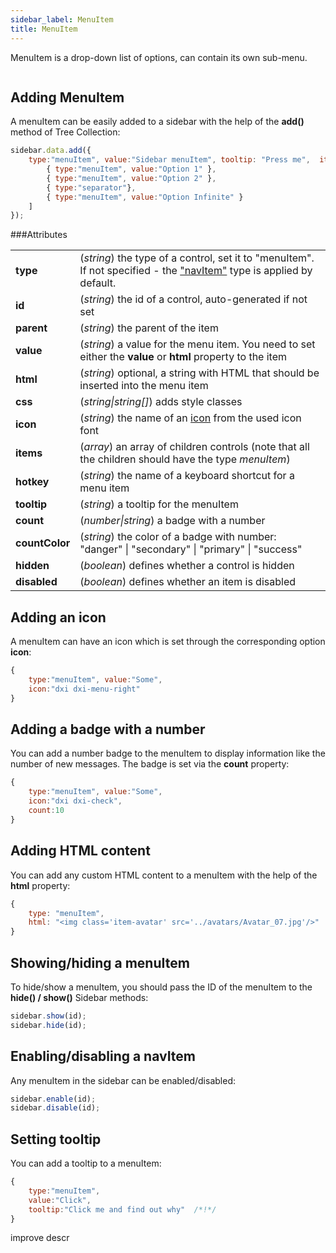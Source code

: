 ```yaml
---
sidebar_label: MenuItem
title: MenuItem
---          
```


MenuItem is a drop-down list of options, can contain its own sub-menu. 

<img style="margin: 0px 0px 0px 20px; display: block;" src="sidebar/menuitem.png" alt=""/>

Adding MenuItem
----------------

A menuItem can be easily added to a sidebar with the help of the <strong>add()</strong> method of Tree Collection:

~~~js
sidebar.data.add({
    type:"menuItem", value:"Sidebar menuItem", tooltip: "Press me",  items:[
        { type:"menuItem", value:"Option 1" },
        { type:"menuItem", value:"Option 2" },
        { type:"separator"},
        { type:"menuItem", value:"Option Infinite" }
    ]
});
~~~

###Attributes

<table class="webixdoc_links">
	<tbody>
        <tr>
			<td class="webixdoc_links0"><b>type</b></td>
			<td>(<i>string</i>) the type of a control, set it to "menuItem". If not specified - the <a href="https://docs.dhtmlx.com/suite/sidebar__navitem.html">"navItem"</a> type is applied by default.</td>
		</tr>
        <tr>
			<td class="webixdoc_links0"><b>id</b></td>
			<td>(<i>string</i>) the id of a control, auto-generated if not set</td>
		</tr>
		<tr>
			<td class="webixdoc_links0"><b>parent</b></td>
			<td>(<i>string</i>) the parent of the item</td>
		</tr>
		<tr>
			<td class="webixdoc_links0"><b>value</b></td>
			<td>(<i>string</i>)  a value for the menu item. You need to set either the <b>value</b> or <b>html</b> property to the item</td>
		</tr>
		<tr>
			<td class="webixdoc_links0"><b>html</b></td>
			<td>(<i>string</i>) optional, a string with HTML that should be inserted into the menu item</td>
		</tr>
		<tr>
			<td class="webixdoc_links0"><b>css</b></td>
			<td>(<i>string|string[]</i>) adds style classes</td>
		</tr>
        <tr>
			<td class="webixdoc_links0"><b>icon</b></td>
			<td>(<i>string</i>) the name of an <a href="https://docs.dhtmlx.com/suite/menu__fa_icons.html">icon</a> from the used icon font</td>
		</tr>
        <tr>
			<td class="webixdoc_links0"><b>items</b></td>
			<td>(<i>array</i>) an array of children controls (note that all the children should have the type <i>menuItem</i>)</td>
		</tr>
        <tr>
			<td class="webixdoc_links0"><b>hotkey</b></td>
			<td>(<i>string</i>) the name of a keyboard shortcut for a menu item</td>
		</tr>
		<tr>
			<td class="webixdoc_links0"><b>tooltip</b></td>
			<td>(<i>string</i>) a tooltip for the menuItem</td>
		</tr>
         <tr>
			<td class="webixdoc_links0"><b>count</b></td>
			<td>(<i>number|string</i>) a badge with a number</td>
		</tr>
        <tr>
			<td class="webixdoc_links0"><b>countColor</b></td>
			<td>(<i>string</i>) the color of a badge with number: "danger" | "secondary" | "primary" | "success" </td>
		</tr>
		<tr>
			<td class="webixdoc_links0"><b>hidden</b></td>
			<td>(<i>boolean</i>) defines whether a control is hidden</td>
		</tr>
		<tr>
			<td class="webixdoc_links0"><b>disabled</b></td>
			<td>(<i>boolean</i>) defines whether an item is disabled</td>
		</tr>
    </tbody>
</table>


## Adding an icon

A menuItem can have an icon which is set through the corresponding option <strong>icon</strong>:

~~~js
{
    type:"menuItem", value:"Some",
    icon:"dxi dxi-menu-right"
}
~~~

## Adding a badge with a number

You can add a number badge to the menuItem to display information like the number of new messages. The badge is set via the <strong>count</strong> property:

~~~js
{
    type:"menuItem", value:"Some",
    icon:"dxi dxi-check",
    count:10
}
~~~

## Adding HTML content

You can add any custom HTML content to a menuItem with the help of the <strong>html</strong> property:

~~~js
{
    type: "menuItem",
    html: "<img class='item-avatar' src='../avatars/Avatar_07.jpg'/>"
}
~~~

## Showing/hiding a menuItem

To hide/show a menuItem, you should pass the ID of the menuItem to the <strong>hide() / show()</strong> Sidebar methods:

~~~js
sidebar.show(id);
sidebar.hide(id);
~~~

## Enabling/disabling a navItem 

Any menuItem in the sidebar can be enabled/disabled:

~~~js
sidebar.enable(id);
sidebar.disable(id);
~~~

## Setting tooltip

You can add a tooltip to a menuItem:

~~~js
{
    type:"menuItem", 
    value:"Click", 
    tooltip:"Click me and find out why"  /*!*/
}
~~~



improve descr
